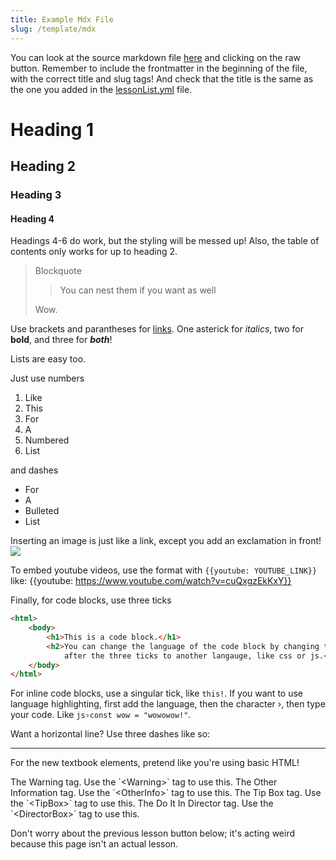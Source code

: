 ---
title: Example Mdx File
slug: /template/mdx
---

You can look at the source markdown file [here](https://github.com/superandybean/learning-the-express-way/blob/master/lessons/exampleMdx.mdx) and clicking on the raw button. Remember to include the frontmatter in the beginning of the file, with the correct title and slug tags! And check that the title is the same as the one you added in the [lessonList.yml](https://github.com/superandybean/learning-the-express-way/blob/master/data/lessonList.yml) file.

# Heading 1

## Heading 2

### Heading 3

#### Heading 4

Headings 4-6 do work, but the styling will be messed up! Also, the table of contents only works for up to heading 2.

> Blockquote
>
> > You can nest them if you want as well
>
> Wow.

Use brackets and parantheses for [links](). One asterick for *italics*, two for **bold**, and three for ***both***!

Lists are easy too.

Just use numbers

1. Like
2. This
3. For
4. A
5. Numbered
6. List

and dashes

- For
- A
- Bulleted
- List

Inserting an image is just like a link, except you add an exclamation in front!
![](../src/images/example_html_tag.png)

To embed youtube videos, use the format with `{{youtube: YOUTUBE_LINK}}` like:
{{youtube: https://www.youtube.com/watch?v=cuQxgzEkKxY}}

Finally, for code blocks, use three ticks

```html
<html>
    <body>
        <h1>This is a code block.</h1>
        <h2>You can change the language of the code block by changing the html
            after the three ticks to another langauge, like css or js.</h2>
    </body>
</html>
```

For inline code blocks, use a singular tick, like `this!`. If you want to use language highlighting, first add the language, then the character ›, then type your code. Like `js›const wow = "wowowow!"`.

Want a horizontal line? Use three dashes like so:

---

For the new textbook elements, pretend like you're using basic HTML!

<Warning>
The Warning tag. Use the `&lt;Warning>` tag to use this.
</Warning>

<OtherInfo>
The Other Information tag. Use the `&lt;OtherInfo>` tag to use this.
</OtherInfo>

<TipBox>
The Tip Box tag. Use the `&lt;TipBox>` tag to use this.
</TipBox>

<DirectorBox>
The Do It In Director tag. Use the `&lt;DirectorBox>` tag to use this.
</DirectorBox>

Don't worry about the previous lesson button below; it's acting weird because this page isn't an actual lesson.
